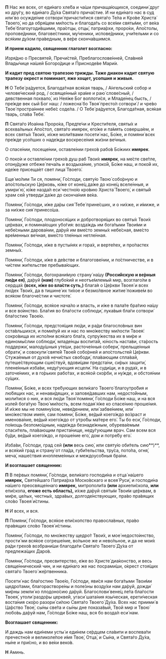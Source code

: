 **П** Нас же всех, от еди́наго хле́ба и ча́ши причаща́ющихся, соедини́ друг ко дру́гу, во еди́наго Ду́ха Свята́го прича́стие. И ни еди́наго нас в суд или́ во осужде́ние сотвори́ причасти́тися свята́го Те́ла и Кро́ве Христа́ Твоего́, но да обря́щем ми́лость и благода́ть со все́ми святы́ми, от ве́ка Тебе́ благоугоди́вшими, пра́отцы, отцы́, патриа́рхи, проро́ки, Апо́столы, пропове́дники, благове́стники, му́ченики, испове́дники, учи́тельми и со вся́ким ду́хом пра́ведным, в ве́ре сконча́вшимся.

**И прием кадило, священник глаголет возгласно:**

Изря́дно о Пресвяте́й, Пречи́стей, Преблагослове́нней, Сла́вней Влады́чице на́шей Богоро́дице и Присноде́ве Мари́и.

**И кадит пред святою трапезою трижды. Таже диакон кадит святую трапезу окрест и поминает, яже хощет, усопшия и живыя.**

**Н** О Тебе́ ра́дуется, Благода́тная вся́кая тварь, / А́нгельский собор и челове́ческий род, / освяще́нный хра́ме и раю́ слове́сный, / девственная похвало́, из Нея́же Бог воплоти́ся, и Младе́нец бысть, / пре́жде век сый Бог наш: / ложесна́ бо Твоя́ престо́л сотвори́ / и чре́во Твое́ простра́ннее небе́с соде́ла. / О Тебе́ ра́дуется, Благода́тная, вся́кая тварь, сла́ва Тебе́.

**П** Свята́го Иоа́нна Проро́ка, Предте́чи и Крести́теля, святы́х и всехва́льных Апо́стол, свята́го имярек, его́же и па́мять соверша́ем, и всех святы́х Твои́х, и́хже моли́твами посети́ нас, Бо́же, и помяни́ всех пре́жде усо́пших о наде́жди воскресе́ния жи́зни ве́чныя.

О спасе́нии, посеще́нии, оставле́нии грехо́в рабо́в Бо́жиих **имярек**.

О поко́и и оставле́нии грехо́в душ раб Твои́х **имярек**, на ме́сте све́тле, отону́дуже отбеже́ печа́ль и воздыха́ние, упоко́й, Бо́же наш, и поко́й их, иде́же присеща́ет свет лица́ Твоего́.

Еще́ мо́лим Ти ся, помяни́, Го́споди, святу́ю Твою́ собо́рную и апо́стольскую Це́рковь, ю́же от коне́ц да́же до коне́ц вселе́нныя, и умири́ ю́, ю́же назда́л еси́ честно́ю кро́вию Христа́ Твоего́, и святы́й храм сей утверди́ да́же до сконча́ния ве́ка.

Помяни́, Го́споди, и́же да́ры сия́ Тебе́ прине́сших, и о ни́хже, и и́миже, и за ни́хже сия́ принесо́ша.

Помяни́, Го́споди, плодонося́щих и добротворя́щих во святы́х Твои́х це́рквах, и помина́ющих убо́гия: возда́ждь им бога́тыми Твои́ми и небе́сными дарова́нии, да́руй им вме́сто земны́х небе́сная, вме́сто вре́менных ве́чная, вме́сто тле́нных нетле́нная.

Помяни́, Го́споди, и́же в пусты́нях и гора́х, и верте́пех, и про́пастех земны́х.

Помяни́, Го́споди, и́же в де́встве и благогове́нии, и по́стничестве, и в чи́стем жи́тельстве пребыва́ющих.

Помяни́, Го́споди, богохрани́мую страну́ на́шу **(**Росси́йскую и ве́рныя лю́ди ея́**)**, да́руй **(**нам**)** глубо́кий и неотъе́млемый мир, возглаго́ли в сердца́х **(**всех, и́же во вла́сти суть,**)** блага́я о Це́ркви Твоея́ и всех лю́дех Твои́х, да в тишине́ их ти́хое и безмо́лвное житие́ поживе́м во вся́ком благоче́стии и чистоте́.

Помяни́, Го́споди, вся́кое нача́ло и власть, и и́же в пала́те бра́тию на́шу и все во́инство. Бла́гия во бла́гости соблюди́, лука́выя бла́ги сотвори́ бла́гостию Твое́ю.

Помяни́, Го́споди, предстоя́щия лю́ди, и ра́ди благосло́вных вин оста́вльшихся, и поми́луй их и нас по мно́жеству ми́лости Твоея́: сокро́вища их испо́лни вся́каго бла́га, супру́жества их в ми́ре и единомы́слии соблюди́, младе́нцы воспита́й, ю́ность наста́ви, ста́рость поддержи́, малоду́шныя уте́ши, расточе́нныя собери́, прельще́нныя обрати́, и совокупи́ святе́й Твое́й собо́рней и апо́стольстей Це́ркви. Стужа́емыя от духо́в нечи́стых свободи́, пла́вающим спла́вай, путеше́ствующим сше́ствуй, вдови́цам предста́ни, си́рых защити́, плене́нныя изба́ви, неду́гующия исцели́. На суди́щи, и в руда́х, и в заточе́ниих, и в го́рьких рабо́тах, и вся́кой ско́рби, и ну́жде, и обстоя́нии су́щих.

Помяни́, Бо́же, и всех тре́бующих вели́каго Твоего́ благоутро́бия и лю́бящих нас, и ненави́дящих, и запове́давших нам, недосто́йным, моли́тися о них, и вся лю́ди Твоя́ помяни́, Го́споди Бо́же наш, и на вся изле́й бога́тую Твою́ ми́лость, всем подая́ я́же ко спасе́нию проше́ния. И и́хже мы не помяну́хом, неве́дением, или́ забве́нием, или́ мно́жеством име́н, сам помяни́, Бо́же, ве́дый коего́ждо во́зраст и именова́ние, ве́дый коего́ждо от утро́бы ма́тере его́. Ты бо еси́, Го́споди, по́мощь безпомо́щным, наде́жда безнаде́жным, обурева́емым спаси́тель, пла́вающим приста́нище, неду́гующим врач. Сам всем вся бу́ди, ве́дый коего́ждо, и проше́ние его́, дом и потре́бу его́.

Изба́ви, Го́споди, град сей **(или** весь сию́, или святу́ю оби́тель сию́**)**, и вся́кий град и страну́ от гла́да, губи́тельства, тру́са, пото́па, огня́, меча́, наше́ствия иноплеме́нных и междоусо́бныя бра́ни.

**И возглашает священник:**

**П** В пе́рвых помяни́, Го́споди, вели́каго господи́на и отца́ на́шего **имярек,** Святе́йшаго Патриа́рха Моско́вскаго и всея́ Руси́, и господи́на на́шего преосвяще́ннаго **имярек,** митрополи́та **(или** архиепи́скопа, **или** епи́скопа, **егоже есть область),** и́хже да́руй святы́м Твои́м це́рквам, в ми́ре, це́лых, честны́х, здра́вых, долгоде́нствующих, пра́во пра́вящих сло́во Твоея́ и́стины.

**Н** И всех, и вся.

**П** Помяни́, Го́споди, вся́кое епи́скопство правосла́вных, пра́во пра́вящих сло́во Твоея́ и́стины.

Помяни́, Го́споди, по мно́жеству щедро́т Твои́х, и мое́ недосто́инство, прости́ ми вся́кое согреше́ние, во́льное же и нево́льное, и да не мои́х ра́ди грехо́в возбрани́ши благода́ти Свята́го Твоего́ Ду́ха от предлежа́щих Даро́в.

Помяни́, Го́споди, пресвитерство, е́же во Христе́ диа́конство, и весь свяще́ннический чин, и ни еди́наго же нас посрами́ши, о́крест стоя́щих свята́го Твоего́ же́ртвенника.

Посети́ нас бла́гостию Твое́ю, Го́споди, яви́ся нам бога́тыми Твои́ми щедро́тами, благорастворе́ны и поле́зны возду́хи нам да́руй, дожди́ ми́рны земли́ ко плодоно́сию да́руй. Благослови́ вене́ц ле́та бла́гости Твоея́, утоли́ раздо́ры церкве́й, угаси́ шата́ния язы́ческая, ерети́ческая воста́ния ско́ро разори́ си́лою Свята́го Твоего́ Ду́ха. Всех нас приими́ в Ца́рство Твое́, сы́ны све́та и сы́ны дне показа́вый, Твой мир и Твою́ любо́вь да́руй нам, Го́споди Бо́же наш, вся бо возда́л еси́ нам.

**Возглашает священник:**

И даждь нам еди́неми усты́ и еди́нем се́рдцем сла́вити и воспева́ти пречестно́е и великоле́пое и́мя Твое́, Отца́, и Сы́на, и Свята́го Ду́ха, ны́не и при́сно, и во ве́ки веко́в.

**Н** Аминь.
